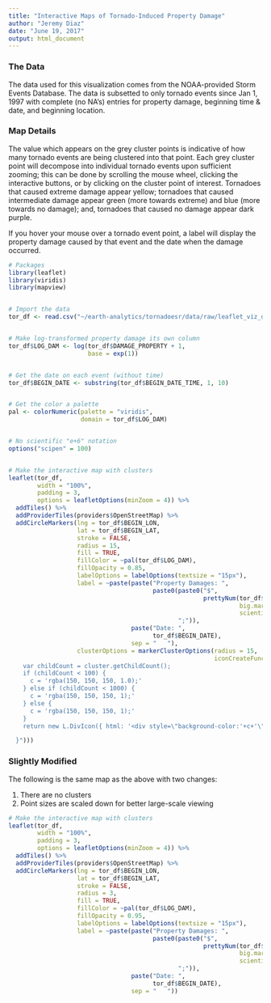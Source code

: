 ```yaml
---
title: "Interactive Maps of Tornado-Induced Property Damage"
author: "Jeremy Diaz"
date: "June 19, 2017"
output: html_document
---
```


### The Data

The data used for this visualization comes from the NOAA-provided Storm Events Database. The data is subsetted to only tornado events since Jan 1, 1997 with complete (no NA's) entries for property damage, beginning time & date, and beginning location.

### Map Details

The value which appears on the grey cluster points is indicative of how many tornado events are being clustered into that point. Each grey cluster point will decompose into individual tornado events upon sufficient zooming; this can be done by scrolling the mouse wheel, clicking the interactive buttons, or by clicking on the cluster point of interest. Tornadoes that caused extreme damage appear yellow; tornadoes that caused intermediate damage appear green (more towards extreme) and blue (more towards no damage); and, tornadoes that caused no damage appear dark purple.

If you hover your mouse over a tornado event point, a label will display the property damage caused by that event and the date when the damage occurred.

```r


# Packages
library(leaflet)
library(viridis)
library(mapview)


# Import the data
tor_df <- read.csv("~/earth-analytics/tornadoesr/data/raw/leaflet_viz_data.csv")


# Make log-transformed property damage its own column
tor_df$LOG_DAM <- log(tor_df$DAMAGE_PROPERTY + 1,
                      base = exp(1))


# Get the date on each event (without time)
tor_df$BEGIN_DATE <- substring(tor_df$BEGIN_DATE_TIME, 1, 10)


# Get the color a palette
pal <- colorNumeric(palette = "viridis",
                    domain = tor_df$LOG_DAM)


# No scientific "e+6" notation
options("scipen" = 100)


# Make the interactive map with clusters
leaflet(tor_df,
        width = "100%",
        padding = 3,
        options = leafletOptions(minZoom = 4)) %>%
  addTiles() %>%
  addProviderTiles(providers$OpenStreetMap) %>%
  addCircleMarkers(lng = tor_df$BEGIN_LON,
                   lat = tor_df$BEGIN_LAT, 
                   stroke = FALSE,
                   radius = 15,
                   fill = TRUE,
                   fillColor = ~pal(tor_df$LOG_DAM),
                   fillOpacity = 0.85,
                   labelOptions = labelOptions(textsize = "15px"),
                   label = ~paste(paste("Property Damages: ",
                                        paste0(paste0("$",
                                                      prettyNum(tor_df$DAMAGE_PROPERTY,
                                                                big.mark = ",",
                                                                scientific = FALSE)),
                                               ";")),
                                  paste("Date: ",
                                        tor_df$BEGIN_DATE),
                                  sep = "   "),
                   clusterOptions = markerClusterOptions(radius = 15,
                                                         iconCreateFunction = JS("function (cluster) {    
    var childCount = cluster.getChildCount();  
    if (childCount < 100) {  
      c = 'rgba(150, 150, 150, 1.0);'
    } else if (childCount < 1000) {  
      c = 'rgba(150, 150, 150, 1);'  
    } else { 
      c = 'rgba(150, 150, 150, 1);'  
    }    
    return new L.DivIcon({ html: '<div style=\"background-color:'+c+'\"><span>' + childCount + '</span></div>', className: 'marker-cluster', iconSize: new L.Point(40, 40) });

  }")))


```

### Slightly Modified

The following is the same map as the above with two changes: 

1. There are no clusters 
2. Point sizes are scaled down for better large-scale viewing

```r


# Make the interactive map with clusters
leaflet(tor_df,
        width = "100%",
        padding = 3,
        options = leafletOptions(minZoom = 4)) %>%
  addTiles() %>%
  addProviderTiles(providers$OpenStreetMap) %>%
  addCircleMarkers(lng = tor_df$BEGIN_LON,
                   lat = tor_df$BEGIN_LAT, 
                   stroke = FALSE,
                   radius = 3,
                   fill = TRUE,
                   fillColor = ~pal(tor_df$LOG_DAM),
                   fillOpacity = 0.95,
                   labelOptions = labelOptions(textsize = "15px"),
                   label = ~paste(paste("Property Damages: ",
                                        paste0(paste0("$",
                                                      prettyNum(tor_df$DAMAGE_PROPERTY,
                                                                big.mark = ",",
                                                                scientific = FALSE)),
                                               ";")),
                                  paste("Date: ",
                                        tor_df$BEGIN_DATE),
                                  sep = "   "))


```